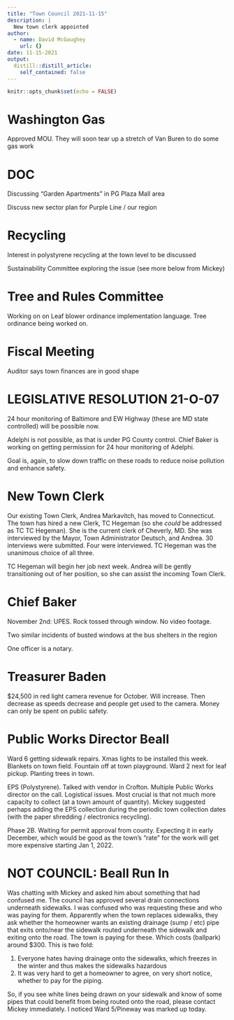```yaml
---
title: "Town Council 2021-11-15"
description: |
  New town clerk appointed
author:
  - name: David McGaughey
    url: {}
date: 11-15-2021
output:
  distill::distill_article:
    self_contained: false
---
```



```r
knitr::opts_chunk$set(echo = FALSE)
```

# Washington Gas
Approved MOU. They will soon tear up a stretch of Van Buren to do some gas work

# DOC 

Discussing "Garden Apartments" in PG Plaza Mall area

Discuss new sector plan for Purple Line / our region

# Recycling

Interest in polystyrene recycling at the town level to be discussed 

Sustainability Committee exploring the issue (see more below from Mickey)

# Tree and Rules Committee
Working on on Leaf blower ordinance implementation language. Tree ordinance being worked on. 

# Fiscal Meeting
Auditor says town finances are in good shape 

# LEGISLATIVE RESOLUTION 21-O-07
24 hour monitoring of Baltimore and EW Highway (these are MD state controlled) will be possible now. 

Adelphi is not possible, as that is under PG County control. Chief Baker is working on getting permission
for 24 hour monitoring of Adelphi. 

Goal is, again, to slow down traffic on these roads to reduce noise pollution and enhance safety.

# New Town Clerk
Our existing Town Clerk, Andrea Markavitch, has moved to Connecticut. The town has hired a new Clerk, TC Hegeman (so she *could* be addressed as TC TC Hegeman). She is the current clerk of Cheverly, MD. She was interviewed by the Mayor, Town Administrator Deutsch, and Andrea. 30 interviews were submitted. Four were interviewed. TC Hegeman was the unanimous choice of all three.

TC Hegeman will begin her job next week. Andrea will be gently transitioning out of her position, so she can assist the incoming Town Clerk. 

# Chief Baker

November 2nd: UPES. Rock tossed through window. No video footage.  

Two similar incidents of busted windows at the bus shelters in the region

One officer is a notary.

# Treasurer Baden
$24,500 in red light camera revenue for October. Will increase. Then decrease as speeds decrease and people get used to the camera. Money can only be spent on public safety. 

# Public Works Director Beall
Ward 6 getting sidewalk repairs. Xmas lights to be installed this week. Blankets on town field. Fountain off at town playground. Ward 2 next for leaf pickup. Planting trees in town. 

EPS (Polystyrene). Talked with vendor in Crofton. Multiple Public Works director on the call. Logistical issues. Most crucial is that not much more capacity to collect (at a town amount of quantity). Mickey suggested perhaps adding the EPS collection during the periodic town collection dates (with the paper shredding / electronics recycling). 

Phase 2B. Waiting for permit approval from county. Expecting it in early December, which would be good as the town's "rate" for the work will get more expensive starting Jan 1, 2022. 

# NOT COUNCIL: Beall Run In

Was chatting with Mickey and asked him about something that had confused me. The council has approved several drain connections underneath sidewalks. I was confused who was requesting these and who was paying for them. Apparently when the town replaces sidewalks, they ask whether the homeowner wants an existing drainage (sump / etc) pipe that exits onto/near the sidewalk routed underneath the sidewalk and exiting onto the road. The town is paying for these. Which costs (ballpark) around $300. This is two fold:

1. Everyone hates having drainage onto the sidewalks, which freezes in the winter and thus makes the sidewalks hazardous
2. It was very hard to get a homeowner to agree, on very short notice, whether to pay for the piping.

So, if you see white lines being drawn on your sidewalk and know of some pipes that could benefit from being routed onto the road, please contact Mickey immediately. I noticed Ward 5/Pineway was marked up today. 

